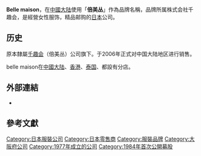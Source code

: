 {{Unreferenced|time=2021-02-14T02:29:08+00:00}}
{{Infobox_Company |
| company_name = 倍美丛<br/><small>belle maison
| company_logo = 
| company_type = 
| foundation = 1955年11月
| location = {{JAP}}[[大阪市|大阪市]]北区
| key_people = [[代表取缔役|代表取缔役]]兼社长 行待　裕弘
| industry = [[邮购|邮购]]
| products = [[服裝|服裝]]，[[生活用品|生活用品]]
| revenue =
| operating_income =
| net_income =
| num_employees = 1305（2008年）
| parent = [[千趣会|千趣会]]
| subsid =
| homepage = [http://www.bellemaison.jp]
| footnotes =
}}
'''Belle maison'''，在[[中國大陆|中國大陆]]使用「'''倍美丛'''」作為品牌名稱，品牌所属株式会社千趣会，是經營女性服饰，精品邮购的[[日本|日本]]公司。

==历史==
原本隸屬[[千趣会|千趣会]]（倍美丛）公司旗下。于2006年正式对中国大陆地区进行销售。

belle maison在[[中國大陆|中國大陆]]、[[香港|香港]]、[[泰国|泰国]]、都設有分店。

== 外部連結 ==
*{{official}}

== 參考文獻 ==
{{reflist}}

[[Category:日本服裝公司|Category:日本服裝公司]]
[[Category:日本零售商|Category:日本零售商]]
[[Category:服裝品牌|Category:服裝品牌]]
[[Category:大阪府公司|Category:大阪府公司]]
[[Category:1977年成立的公司|Category:1977年成立的公司]]
[[Category:1984年首次公開募股|Category:1984年首次公開募股]]
{{japan-company-stub}}